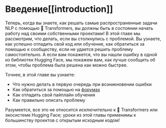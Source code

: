 # Введение[[introduction]]

<CourseFloatingBanner
    chapter={8}
    classNames="absolute z-10 right-0 top-0"
/>

Теперь, когда вы знаете, как решать самые распространенные задачи NLP с помощью 🤗 Transformers, вы должны быть в состоянии начать работу над своими собственными проектами! В этой главе мы рассмотрим, что делать, если вы столкнулись с проблемой. Вы узнаете, как успешно отладить свой код или обучение, как обратиться за помощью к сообществу, если не удается решить проблему самостоятельно. А если вам покажется, что вы нашли ошибку в одной из библиотек Hugging Face, мы покажем вам, как лучше сообщить об этом, чтобы проблема была решена как можно быстрее.

Точнее, в этой главе вы узнаете:

- Что нужно делать в первую очередь при возникновении ошибки
- Как обратиться за помощью на [форумах](https://discuss.huggingface.co/)
- Как отладить свой пайплайн обучения
- Как правильно описать проблему

Разумеется, все это не относится исключительно к 🤗 Transformers или экосистеме Hugging Face; уроки из этой главы применимы к большинству проектов с открытым исходным кодом!